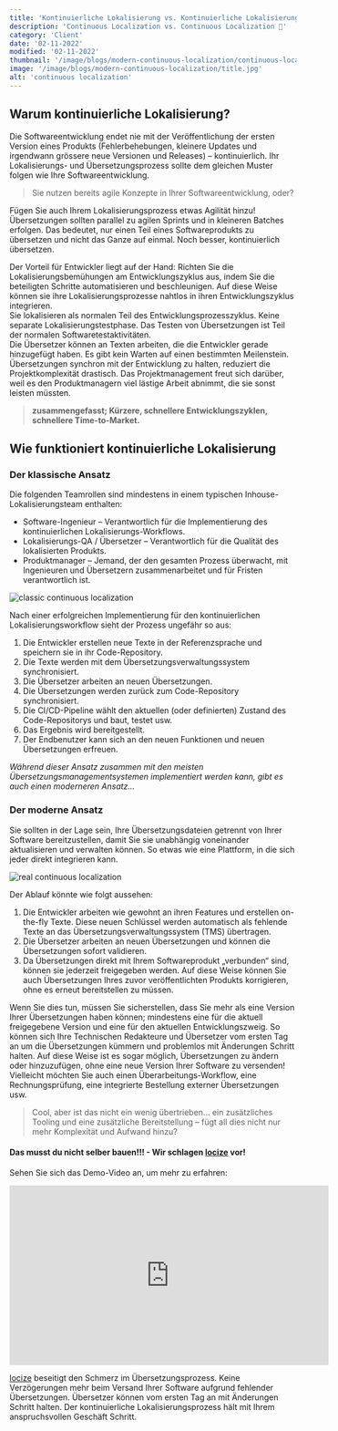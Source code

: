 ```yaml
---
title: 'Kontinuierliche Lokalisierung vs. Kontinuierliche Lokalisierung'
description: 'Continuous Localization vs. Continuous Localization 🤔'
category: 'Client'
date: '02-11-2022'
modified: '02-11-2022'
thumbnail: '/image/blogs/modern-continuous-localization/continuous-localization.jpg'
image: '/image/blogs/modern-continuous-localization/title.jpg'
alt: 'continuous localization'
---
```


## Warum kontinuierliche Lokalisierung?

Die Softwareentwicklung endet nie mit der Veröffentlichung der ersten Version eines Produkts (Fehlerbehebungen, kleinere Updates und irgendwann grössere neue Versionen und Releases) – kontinuierlich. Ihr Lokalisierungs- und Übersetzungsprozess sollte dem gleichen Muster folgen wie Ihre Softwareentwicklung.

>Sie nutzen bereits agile Konzepte in Ihrer Softwareentwicklung, oder?

Fügen Sie auch Ihrem Lokalisierungsprozess etwas Agilität hinzu!
<br />
Übersetzungen sollten parallel zu agilen Sprints und in kleineren Batches erfolgen. Das bedeutet, nur einen Teil eines Softwareprodukts zu übersetzen und nicht das Ganze auf einmal. Noch besser, kontinuierlich übersetzen.

Der Vorteil für Entwickler liegt auf der Hand: Richten Sie die Lokalisierungsbemühungen am Entwicklungszyklus aus, indem Sie die beteiligten Schritte automatisieren und beschleunigen. Auf diese Weise können sie ihre Lokalisierungsprozesse nahtlos in ihren Entwicklungszyklus integrieren.
<br />
Sie lokalisieren als normalen Teil des Entwicklungsprozesszyklus. Keine separate Lokalisierungstestphase. Das Testen von Übersetzungen ist Teil der normalen Softwaretestaktivitäten.
<br />
Die Übersetzer können an Texten arbeiten, die die Entwickler gerade hinzugefügt haben. Es gibt kein Warten auf einen bestimmten Meilenstein.
<br />
Übersetzungen synchron mit der Entwicklung zu halten, reduziert die Projektkomplexität drastisch. Das Projektmanagement freut sich darüber, weil es den Produktmanagern viel lästige Arbeit abnimmt, die sie sonst leisten müssten.

>**zusammengefasst; Kürzere, schnellere Entwicklungszyklen, schnellere Time-to-Market.**


## Wie funktioniert kontinuierliche Lokalisierung

### Der klassische Ansatz

Die folgenden Teamrollen sind mindestens in einem typischen Inhouse-Lokalisierungsteam enthalten:

- Software-Ingenieur – Verantwortlich für die Implementierung des kontinuierlichen Lokalisierungs-Workflows.
- Lokalisierungs-QA / Übersetzer – Verantwortlich für die Qualität des lokalisierten Produkts.
- Produktmanager – Jemand, der den gesamten Prozess überwacht, mit Ingenieuren und Übersetzern zusammenarbeitet und für Fristen verantwortlich ist.

![](/image/blogs/modern-continuous-localization/classic-continuous-localization.png "classic continuous localization")

Nach einer erfolgreichen Implementierung für den kontinuierlichen Lokalisierungsworkflow sieht der Prozess ungefähr so aus:

1. Die Entwickler erstellen neue Texte in der Referenzsprache und speichern sie in ihr Code-Repository.
2. Die Texte werden mit dem Übersetzungsverwaltungssystem synchronisiert.
3. Die Übersetzer arbeiten an neuen Übersetzungen.
4. Die Übersetzungen werden zurück zum Code-Repository synchronisiert.
5. Die CI/CD-Pipeline wählt den aktuellen (oder definierten) Zustand des Code-Repositorys und baut, testet usw.
6. Das Ergebnis wird bereitgestellt.
7. Der Endbenutzer kann sich an den neuen Funktionen und neuen Übersetzungen erfreuen.

*Während dieser Ansatz zusammen mit den meisten Übersetzungsmanagementsystemen implementiert werden kann, gibt es auch einen moderneren Ansatz...*

### Der moderne Ansatz

Sie sollten in der Lage sein, Ihre Übersetzungsdateien getrennt von Ihrer Software bereitzustellen, damit Sie sie unabhängig voneinander aktualisieren und verwalten können. So etwas wie eine Plattform, in die sich jeder direkt integrieren kann.

![](/image/blogs/modern-continuous-localization/real-continuous-localization.png "real continuous localization")

Der Ablauf könnte wie folgt aussehen:

1. Die Entwickler arbeiten wie gewohnt an ihren Features und erstellen on-the-fly Texte. Diese neuen Schlüssel werden automatisch als fehlende Texte an das Übersetzungsverwaltungssystem (TMS) übertragen.
2. Die Übersetzer arbeiten an neuen Übersetzungen und können die Übersetzungen sofort validieren.
3. Da Übersetzungen direkt mit Ihrem Softwareprodukt „verbunden“ sind, können sie jederzeit freigegeben werden. Auf diese Weise können Sie auch Übersetzungen Ihres zuvor veröffentlichten Produkts korrigieren, ohne es erneut bereitstellen zu müssen.

Wenn Sie dies tun, müssen Sie sicherstellen, dass Sie mehr als eine Version Ihrer Übersetzungen haben können; mindestens eine für die aktuell freigegebene Version und eine für den aktuellen Entwicklungszweig. So können sich Ihre Technischen Redakteure und Übersetzer vom ersten Tag an um die Übersetzungen kümmern und problemlos mit Änderungen Schritt halten. Auf diese Weise ist es sogar möglich, Übersetzungen zu ändern oder hinzuzufügen, ohne eine neue Version Ihrer Software zu versenden!
Vielleicht möchten Sie auch einen Überarbeitungs-Workflow, eine Rechnungsprüfung, eine integrierte Bestellung externer Übersetzungen usw.

>Cool, aber ist das nicht ein wenig übertrieben... ein zusätzliches Tooling und eine zusätzliche Bereitstellung – fügt all dies nicht nur mehr Komplexität und Aufwand hinzu?

#### Das musst du nicht selber bauen!!! - Wir schlagen [locize](https://locize.com) vor!

Sehen Sie sich das Demo-Video an, um mehr zu erfahren:
<iframe width="560" height="315" style={{display: "block", marginLeft: 'auto', marginRight: 'auto'}} src="https://www.youtube-nocookie.com/embed/ds-yEEYP1Ks" title="YouTube video player" frameborder="0" allow="accelerometer; autoplay; clipboard-write; encrypted-media; gyroscope; picture-in-picture" allowFullScreen></iframe>

[locize](https://locize.com) beseitigt den Schmerz im Übersetzungsprozess. Keine Verzögerungen mehr beim Versand Ihrer Software aufgrund fehlender Übersetzungen. Übersetzer können vom ersten Tag an mit Änderungen Schritt halten. Der kontinuierliche Lokalisierungsprozess hält mit Ihrem anspruchsvollen Geschäft Schritt.

